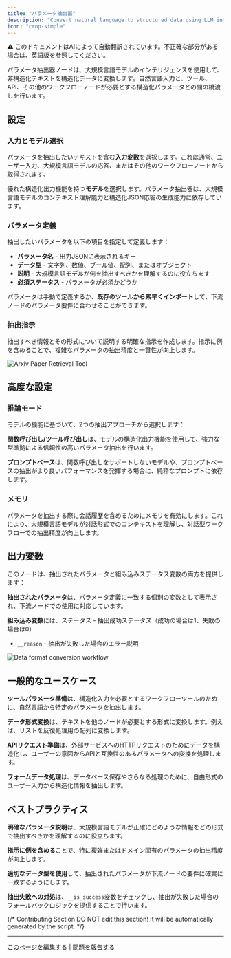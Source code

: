```yaml
---
title: "パラメータ抽出器"
description: "Convert natural language to structured data using LLM intelligence"
icon: "crop-simple"
---
```


<Note> ⚠️ このドキュメントはAIによって自動翻訳されています。不正確な部分がある場合は、[英語版](/en/documentation/pages/nodes/parameter-extractor)を参照してください。</Note>


パラメータ抽出器ノードは、大規模言語モデルのインテリジェンスを使用して、非構造化テキストを構造化データに変換します。自然言語入力と、ツール、API、その他のワークフローノードが必要とする構造化パラメータとの間の橋渡しを行います。

## 設定

### 入力とモデル選択

パラメータを抽出したいテキストを含む**入力変数**を選択します。これは通常、ユーザー入力、大規模言語モデルの応答、またはその他のワークフローノードから取得されます。

優れた構造化出力機能を持つ**モデル**を選択します。パラメータ抽出器は、大規模言語モデルのコンテキスト理解能力と構造化JSON応答の生成能力に依存しています。

### パラメータ定義

抽出したいパラメータを以下の項目を指定して定義します：

- **パラメータ名** - 出力JSONに表示されるキー
- **データ型** - 文字列、数値、ブール値、配列、またはオブジェクト  
- **説明** - 大規模言語モデルが何を抽出すべきかを理解するのに役立ちます
- **必須ステータス** - パラメータが必須かどうか

パラメータは手動で定義するか、**既存のツールから素早くインポート**して、下流ノードのパラメータ要件に合わせることができます。

### 抽出指示

抽出すべき情報とその形式について説明する明確な指示を作成します。指示に例を含めることで、複雑なパラメータの抽出精度と一貫性が向上します。

<Frame caption="Arxiv論文検索のパラメータ抽出">
  <img src="https://assets-docs.dify.ai/dify-enterprise-mintlify/en/guides/workflow/node/a8bae4106a015c76ebb0a165f2409458.png" alt="Arxiv Paper Retrieval Tool" />
</Frame>

## 高度な設定

### 推論モード

モデルの機能に基づいて、2つの抽出アプローチから選択します：

**関数呼び出し/ツール呼び出し**は、モデルの構造化出力機能を使用して、強力な型準拠による信頼性の高いパラメータ抽出を行います。

**プロンプトベース**は、関数呼び出しをサポートしないモデルや、プロンプトベースの抽出がより良いパフォーマンスを発揮する場合に、純粋なプロンプトに依存します。

### メモリ

パラメータを抽出する際に会話履歴を含めるためにメモリを有効にします。これにより、大規模言語モデルが対話形式でのコンテキストを理解し、対話型ワークフローでの抽出精度が向上します。

## 出力変数

このノードは、抽出されたパラメータと組み込みステータス変数の両方を提供します：

**抽出されたパラメータ**は、パラメータ定義に一致する個別の変数として表示され、下流ノードでの使用に対応しています。

**組み込み変数**には、ステータス - 抽出成功ステータス（成功の場合は1、失敗の場合は0）
- `__reason` - 抽出が失敗した場合のエラー説明

<Frame caption="データ形式変換の例">
  <img src="https://assets-docs.dify.ai/dify-enterprise-mintlify/en/guides/workflow/node/71d8e48d842342668f92e6dd84fc03c1.png" alt="Data format conversion workflow" />
</Frame>

## 一般的なユースケース

**ツールパラメータ準備**は、構造化入力を必要とするワークフローツールのために、自然言語から特定のパラメータを抽出します。

**データ形式変換**は、テキストを他のノードが必要とする形式に変換します。例えば、リストを反復処理用の配列に変換します。

**APIリクエスト準備**は、外部サービスへのHTTPリクエストのためにデータを構造化し、ユーザーの意図からAPIと互換性のあるパラメータへの変換を処理します。

**フォームデータ処理**は、データベース保存やさらなる処理のために、自由形式のユーザー入力から構造化情報を抽出します。

## ベストプラクティス

**明確なパラメータ説明**は、大規模言語モデルが正確にどのような情報をどの形式で抽出すべきかを理解するのに役立ちます。

**指示に例を含める**ことで、特に複雑またはドメイン固有のパラメータの抽出精度が向上します。

**適切なデータ型を使用**して、抽出されたパラメータが下流ノードの要件に確実に一致するようにします。

**抽出失敗への対処**は、`__is_success`変数をチェックし、抽出が失敗した場合のフォールバックロジックを提供することで行います。

{/*
Contributing Section
DO NOT edit this section!
It will be automatically generated by the script.
*/}

---

[このページを編集する](https://github.com/langgenius/dify-docs/edit/main/ja-jp/documentation/pages/nodes/parameter-extractor.mdx) | [問題を報告する](https://github.com/langgenius/dify-docs/issues/new?template=docs.yml)


